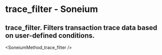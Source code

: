 # trace_filter - Soneium

## trace_filter. Filters transaction trace data based on user-defined conditions.


<SoneiumMethod_trace_filter />
